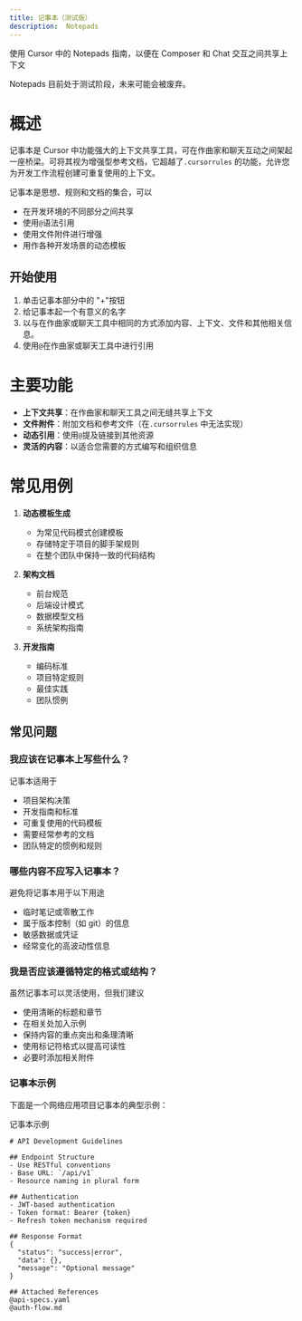 ```yaml
---
title: 记事本（测试版）
description:  Notepads
---
```


 
使用 Cursor 中的 Notepads 指南，以便在 Composer 和 Chat 交互之间共享上下文

Notepads 目前处于测试阶段，未来可能会被废弃。

# 概述

记事本是 Cursor 中功能强大的上下文共享工具，可在作曲家和聊天互动之间架起一座桥梁。可将其视为增强型参考文档，它超越了`.cursorrules` 的功能，允许您为开发工作流程创建可重复使用的上下文。

记事本是思想、规则和文档的集合，可以

- 在开发环境的不同部分之间共享
- 使用`@`语法引用
- 使用文件附件进行增强
- 用作各种开发场景的动态模板

## 开始使用

1. 单击记事本部分中的 "+"按钮
2. 给记事本起一个有意义的名字
3. 以与在作曲家或聊天工具中相同的方式添加内容、上下文、文件和其他相关信息。
4. 使用`@`在作曲家或聊天工具中进行引用

# 主要功能

- **上下文共享**：在作曲家和聊天工具之间无缝共享上下文
- **文件附件**：附加文档和参考文件（在`.cursorrules` 中无法实现）
- **动态引用**：使用`@`提及链接到其他资源
- **灵活的内容**：以适合您需要的方式编写和组织信息

# 常见用例

1.  **动态模板生成**
    - 为常见代码模式创建模板
    - 存储特定于项目的脚手架规则
    - 在整个团队中保持一致的代码结构

2.  **架构文档**
    - 前台规范
    - 后端设计模式
    - 数据模型文档
    - 系统架构指南

3.  **开发指南**
    - 编码标准
    - 项目特定规则
    - 最佳实践
    - 团队惯例

## 常见问题

### 我应该在记事本上写些什么？

记事本适用于

- 项目架构决策
- 开发指南和标准
- 可重复使用的代码模板
- 需要经常参考的文档
- 团队特定的惯例和规则

### 哪些内容不应写入记事本？

避免将记事本用于以下用途

- 临时笔记或零散工作
- 属于版本控制（如 git）的信息
- 敏感数据或凭证
- 经常变化的高波动性信息

### 我是否应该遵循特定的格式或结构？

虽然记事本可以灵活使用，但我们建议

- 使用清晰的标题和章节
- 在相关处加入示例
- 保持内容的重点突出和条理清晰
- 使用标记符格式以提高可读性
- 必要时添加相关附件

### 记事本示例

下面是一个网络应用项目记事本的典型示例：

记事本示例
 

```
# API Development Guidelines

## Endpoint Structure
- Use RESTful conventions
- Base URL: `/api/v1`
- Resource naming in plural form

## Authentication
- JWT-based authentication
- Token format: Bearer {token}
- Refresh token mechanism required

## Response Format
{
  "status": "success|error",
  "data": {},
  "message": "Optional message"
} 

## Attached References
@api-specs.yaml
@auth-flow.md
```